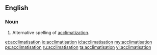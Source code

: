 ==English==

===Noun===
{{en-noun}} 

# Alternative spelling of [[acclimatization]].

[[et:acclimatisation]]
[[io:acclimatisation]]
[[id:acclimatisation]]
[[my:acclimatisation]]
[[ps:acclimatisation]]
[[ru:acclimatisation]]
[[ta:acclimatisation]]
[[vi:acclimatisation]]